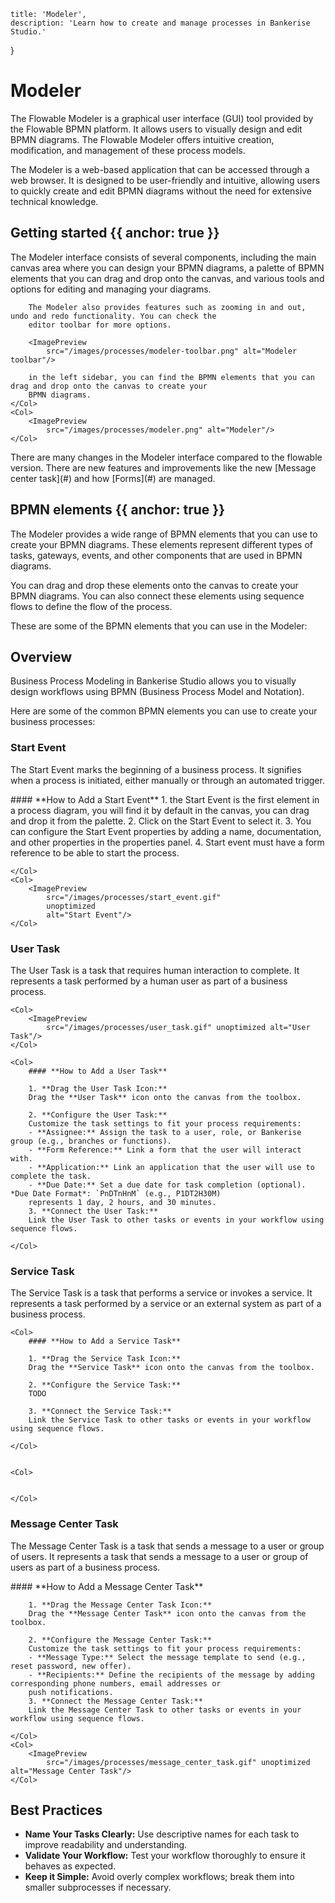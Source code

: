     title: 'Modeler',
    description: 'Learn how to create and manage processes in Bankerise Studio.'
}

# Modeler

The Flowable Modeler is a graphical user interface (GUI) tool provided by the Flowable BPMN platform. It allows users to visually design and edit BPMN diagrams. The Flowable Modeler offers intuitive creation, modification, and management of these process models.

The Modeler is a web-based application that can be accessed through a web browser. It is designed to be user-friendly and intuitive, allowing users to quickly create and edit BPMN diagrams without the need for extensive technical knowledge.

## Getting started {{ anchor: true }}

<Row>
    <Col>
        The Modeler interface consists of several components, including the main canvas area where you can design your
        BPMN diagrams, a palette of BPMN elements that you can drag and drop onto the canvas, and various tools and
        options for editing and managing your diagrams.

        The Modeler also provides features such as zooming in and out, undo and redo functionality. You can check the
        editor toolbar for more options.

        <ImagePreview
            src="/images/processes/modeler-toolbar.png" alt="Modeler toolbar"/>

        in the left sidebar, you can find the BPMN elements that you can drag and drop onto the canvas to create your
        BPMN diagrams.
    </Col>
    <Col>
        <ImagePreview
            src="/images/processes/modeler.png" alt="Modeler"/>
    </Col>
</Row>
    <Note>
    There are many changes in the Modeler interface compared to the flowable version. There are new features and
    improvements like the new [Message center task](#) and how [Forms](#) are managed.
</Note>

## BPMN elements {{ anchor: true }}

The Modeler provides a wide range of BPMN elements that you can use to create your BPMN diagrams. These elements represent different types of tasks, gateways, events, and other components that are used in BPMN diagrams.

You can drag and drop these elements onto the canvas to create your BPMN diagrams. You can also connect these elements using sequence flows to define the flow of the process.

These are some of the BPMN elements that you can use in the Modeler:

<FlowableConceptsTable/>

## Overview

Business Process Modeling in Bankerise Studio allows you to visually design workflows using <span className="font-bold text-primary-500">BPMN</span>
(Business Process Model and Notation).

Here are some of the common BPMN elements you can use to create your business processes:

### Start Event
The Start Event marks the beginning of a business process. It signifies when a process is initiated, either manually or through an automated trigger.


<Row>
    <Col>
        #### **How to Add a Start Event**
        1. the Start Event is the first element in a process diagram, you will find it by default in the canvas, you can
        drag and drop it from the palette.
        2. Click on the Start Event to select it.
        3. You can configure the Start Event properties by adding a name, documentation, and other properties in the
        properties panel.
        4. Start event must have a form reference to be able to start the process.

    </Col>
    <Col>
        <ImagePreview
            src="/images/processes/start_event.gif"
            unoptimized
            alt="Start Event"/>
    </Col>
</Row>


### User Task
The User Task is a task that requires human interaction to complete.
It represents a task performed by a human user as part of a business process.

<Row>

    <Col>
        <ImagePreview
            src="/images/processes/user_task.gif" unoptimized alt="User Task"/>
    </Col>

    <Col>
        #### **How to Add a User Task**

        1. **Drag the User Task Icon:**
        Drag the **User Task** icon onto the canvas from the toolbox.

        2. **Configure the User Task:**
        Customize the task settings to fit your process requirements:
        - **Assignee:** Assign the task to a user, role, or Bankerise group (e.g., branches or functions).
        - **Form Reference:** Link a form that the user will interact with.
        - **Application:** Link an application that the user will use to complete the task.
        - **Due Date:** Set a due date for task completion (optional). *Due Date Format*: `PnDTnHnM` (e.g., P1DT2H30M)
        represents 1 day, 2 hours, and 30 minutes.
        3. **Connect the User Task:**
        Link the User Task to other tasks or events in your workflow using sequence flows.

    </Col>
</Row>


### Service Task
The Service Task is a task that performs a service or invokes a service.
It represents a task performed by a service or an external system as part of a business process.
<Row>


    <Col>
        #### **How to Add a Service Task**

        1. **Drag the Service Task Icon:**
        Drag the **Service Task** icon onto the canvas from the toolbox.

        2. **Configure the Service Task:**
        TODO

        3. **Connect the Service Task:**
        Link the Service Task to other tasks or events in your workflow using sequence flows.

    </Col>


    <Col>


    </Col>
</Row>

### Message Center Task

The Message Center Task is a task that sends a message to a user or group of users.
It represents a task that sends a message to a user or group of users as part of a business process.

<Row>
    <Col>
        #### **How to Add a Message Center Task**

        1. **Drag the Message Center Task Icon:**
        Drag the **Message Center Task** icon onto the canvas from the toolbox.

        2. **Configure the Message Center Task:**
        Customize the task settings to fit your process requirements:
        - **Message Type:** Select the message template to send (e.g., reset password, new offer).
        - **Recipients:** Define the recipients of the message by adding corresponding phone numbers, email addresses or
        push notifications.
        3. **Connect the Message Center Task:**
        Link the Message Center Task to other tasks or events in your workflow using sequence flows.

    </Col>
    <Col>
        <ImagePreview
            src="/images/processes/message_center_task.gif" unoptimized alt="Message Center Task"/>
    </Col>

</Row>

## **Best Practices**
- **Name Your Tasks Clearly:** Use descriptive names for each task to improve readability and understanding.
- **Validate Your Workflow:** Test your workflow thoroughly to ensure it behaves as expected.
- **Keep it Simple:** Avoid overly complex workflows; break them into smaller subprocesses if necessary.






